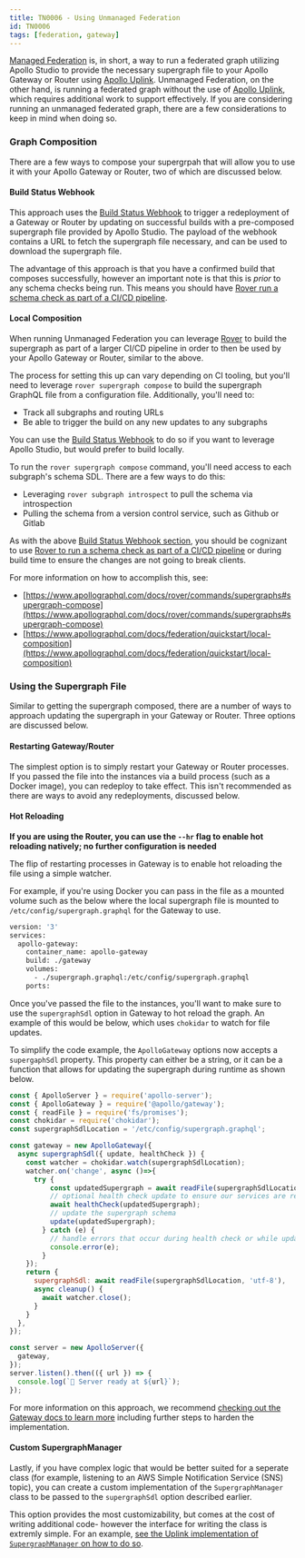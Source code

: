 ```yaml
---
title: TN0006 - Using Unmanaged Federation
id: TN0006
tags: [federation, gateway]
---
```


[Managed Federation]([https://www.apollographql.com/docs/federation/managed-federation/overview/](https://www.apollographql.com/docs/federation/managed-federation/overview/)) is, in short, a way to run a federated graph utilizing Apollo Studio to provide the necessary supergraph file to your Apollo Gateway or Router using [Apollo Uplink](https://www.apollographql.com/docs/federation/managed-federation/uplink/). Unmanaged Federation, on the other hand, is running a federated graph without the use of [Apollo Uplink](https://www.apollographql.com/docs/federation/managed-federation/uplink/), which requires additional work to support effectively. If you are considering running an unmanaged federated graph, there are a few considerations to keep in mind when doing so.

### Graph Composition

There are a few ways to compose your supergrpah that will allow you to use it with your Apollo Gateway or Router, two of which are discussed below. 

#### Build Status Webhook

This approach uses the [Build Status Webhook](https://www.apollographql.com/docs/studio/build-status-notification) to trigger a redeployment of a Gateway or Router by updating on successful builds with a pre-composed supergraph file provided by Apollo Studio. The payload of the webhook contains a URL to fetch the supergraph file necessary, and can be used to download the supergraph file. 

The advantage of this approach is that you have a confirmed build that composes successfully, however an important note is that this is _prior_ to any schema checks being run. This means you should have [Rover run a schema check as part of a CI/CD pipeline](https://www.apollographql.com/docs/rover/commands/subgraphs/#checking-subgraph-schema-changes).

#### Local Composition

When running Unmanaged Federation you can leverage [Rover]([https://www.apollographql.com/docs/rover/](https://www.apollographql.com/docs/rover/)) to build the supergraph as part of a larger CI/CD pipeline in order to then be used by your Apollo Gateway or Router, similar to the above. 

The process for setting this up can vary depending on CI tooling, but you'll need to leverage `rover supergraph compose` to build the supergraph GraphQL file from a configuration file. Additionally, you'll need to:

- Track all subgraphs and routing URLs
- Be able to trigger the build on any new updates to any subgraphs

You can use the [Build Status Webhook](https://www.apollographql.com/docs/studio/build-status-notification) to do so if you want to leverage Apollo Studio, but would prefer to build locally.

To run the `rover supergraph compose` command, you'll need access to each subgraph's schema SDL. There are a few ways to do this: 

- Leveraging `rover subgraph introspect` to pull the schema via introspection
- Pulling the schema from a version control service, such as Github or Gitlab

As with the above [Build Status Webhook section](#build-status-webhook), you should be cognizant to use [Rover to run a schema check as part of a CI/CD pipeline](https://www.apollographql.com/docs/rover/commands/subgraphs/#checking-subgraph-schema-changes) or during build time to ensure the changes are not going to break clients. 

For more information on how to accomplish this, see: 

- [https://www.apollographql.com/docs/rover/commands/supergraphs#supergraph-compose](https://www.apollographql.com/docs/rover/commands/supergraphs#supergraph-compose)
- [https://www.apollographql.com/docs/federation/quickstart/local-composition](https://www.apollographql.com/docs/federation/quickstart/local-composition)

### Using the Supergraph File

Similar to getting the supergraph composed, there are a number of ways to approach updating the supergraph in your Gateway or Router. Three options are discussed below. 

#### Restarting Gateway/Router

The simplest option is to simply restart your Gateway or Router processes. If you passed the file into the instances via a build process (such as a Docker image), you can redeploy to take effect. This isn't recommended as there are ways to avoid any redeployments, discussed below.

#### Hot Reloading

**If you are using the Router, you can use the `--hr` flag to enable hot reloading natively; no further configuration is needed**

The flip of restarting processes in Gateway is to enable hot reloading the file using a simple watcher. 

For example, if you're using Docker you can pass in the file as a mounted volume such as the below where the local supergraph file is mounted to `/etc/config/supergraph.graphql` for the Gateway to use. 

```Dockerfile
version: '3'
services:
  apollo-gateway:
    container_name: apollo-gateway
    build: ./gateway
    volumes:
      - ./supergraph.graphql:/etc/config/supergraph.graphql
    ports:
```

Once you've passed the file to the instances, you'll want to make sure to use the `supergraphSdl` option in Gateway to hot reload the graph. An example of this would be below, which uses `chokidar` to watch for file updates. 

To simplify the code example, the `ApolloGateway` options now accepts a `supergaphSdl` property. This property can either be a string, or it can be a function that allows for updating the supergraph during runtime as shown below.  

```js
const { ApolloServer } = require('apollo-server');
const { ApolloGateway } = require('@apollo/gateway');
const { readFile } = require('fs/promises');
const chokidar = require('chokidar');
const supergraphSdlLocation = '/etc/config/supergraph.graphql';

const gateway = new ApolloGateway({
  async supergraphSdl({ update, healthCheck }) {
    const watcher = chokidar.watch(supergraphSdlLocation);
    watcher.on('change', async ()=>{
      try {
          const updatedSupergraph = await readFile(supergraphSdlLocation, 'utf-8');
          // optional health check update to ensure our services are responsive
          await healthCheck(updatedSupergraph);
          // update the supergraph schema
          update(updatedSupergraph);
        } catch (e) {
          // handle errors that occur during health check or while updating the supergraph schema
          console.error(e);
        }
    });
    return {
      supergraphSdl: await readFile(supergraphSdlLocation, 'utf-8'),
      async cleanup() {
        await watcher.close();
      }
    }
  },
});

const server = new ApolloServer({
  gateway,
});
server.listen().then(({ url }) => {
  console.log(`🚀 Server ready at ${url}`);
});
```

For more information on this approach, we recommend [checking out the Gateway docs to learn more](https://github.com/apollographql/federation/blob/main/docs/source/gateway.mdx#updating-the-supergraph-schema) including further steps to harden the implementation. 

#### Custom SupergraphManager

Lastly, if you have complex logic that would be better suited for a seperate class (for example, listening to an AWS Simple Notification Service (SNS) topic), you can create a custom implementation of the `SupergraphManager` class to be passed to the `supergraphSdl` option described earlier. 

This option provides the most customizability, but comes at the cost of writing additional code- however the interface for writing the class is extremly simple. For an example, [see the Uplink implementation of `SupergraphManager` on how to do so](https://github.com/apollographql/federation/blob/main/gateway-js/src/supergraphManagers/UplinkSupergraphManager/index.ts). 
